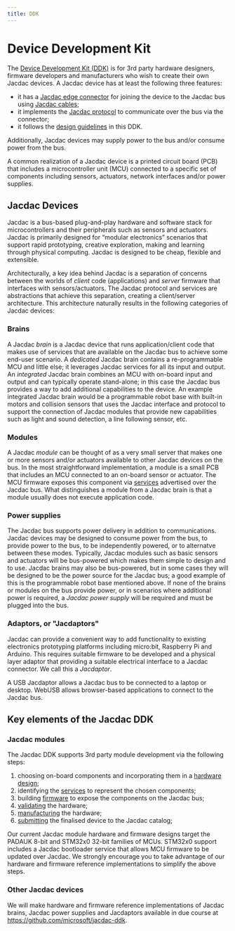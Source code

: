 ```yaml
---
title: DDK
---
```


# Device Development Kit

The [Device Development Kit (DDK)](https://github.com/microsoft/jacdac-ddk) is for 3rd party hardware designers, firmware developers and manufacturers who wish to create their own Jacdac devices.
A Jacdac device has at least the following three features:

-   it has a [Jacdac edge connector](/reference/connector/) for joining the device to the Jacdac bus
    using [Jacdac cables](/reference/connector/#cable);
-   it implements the [Jacdac protocol](/reference/protocol/) to communicate over the bus via the connector;
-   it follows the [design guidelines](/reference/design/) in this DDK.

Additionally, Jacdac devices may supply power to the bus and/or consume power from the bus.

A common realization of a Jacdac device is a printed circuit board (PCB)
that includes a microcontroller unit (MCU) connected to a specific set of components including sensors,
actuators, network interfaces and/or power supplies.

## Jacdac Devices

Jacdac is a bus-based plug-and-play hardware and software stack for microcontrollers and their peripherals such as sensors and actuators.
Jacdac is primarily designed for “modular electronics” scenarios that support rapid prototyping, creative exploration, making and learning through physical computing.
Jacdac is designed to be cheap, flexible and extensible.

Architecturally, a key idea behind Jacdac is a separation of concerns between the worlds of _client_ code (applications) and _server_ firmware that interfaces with sensors/actuators.
The Jacdac protocol and services are abstractions that achieve this separation, creating a client/server architecture.
This architecture naturally results in the following categories of Jacdac devices:

### Brains

A Jacdac _brain_ is a Jacdac device that runs application/client code that makes use of services that are available on the Jacdac bus to achieve some end-user scenario.
A _dedicated_ Jacdac brain contains a re-programmable MCU and little else; it leverages Jacdac services for all its input and output.
An _integrated_ Jacdac brain combines an MCU with on-board input and output and can typically operate stand-alone;
in this case the Jacdac bus provides a way to add additional capabilities to the device.
An example integrated Jacdac brain would be a programmable robot base with built-in motors and
collision sensors that uses the Jacdac interface and protocol to support the connection of Jacdac modules
that provide new capabilities such as light and sound detection, a line following sensor, etc.

### Modules

A Jacdac _module_ can be thought of as a very small server that makes one or more sensors and/or actuators available to other Jacdac devices on the bus.
In the most straightforward implementation, a module is a small PCB that includes an MCU connected to an on-board sensor or actuator. The MCU firmware exposes this component via [services](https://microsoft.github.io/jacdac-docs/services/) advertised over the Jacdac bus. What distinguishes a module from a Jacdac brain is that a module usually does not execute application code.

### Power supplies

The Jacdac bus supports power delivery in addition to communications. Jacdac devices may be designed to consume power from the bus, to provide power to the bus, to be independently powered, or to alternatve between these modes. Typically, Jacdac modules such as basic sensors and actuators will be bus-powered which makes them simple to design and to use. Jacdac brains may also be bus-powered, but in some cases they will be designed to be the power source for the Jacdac bus; a good example of this is the programmable robot base mentioned above. If none of the brains or modules on the bus provide power, or in scenarios where additional power is required, a _Jacdac power supply_ will be required and must be plugged into the bus.

### Adaptors, or "Jacdaptors"

Jacdac can provide a convenient way to add functionality to existing electronics prototyping platforms including micro:bit, Raspberry Pi and Arduino.
This requires suitable firmware to be developed and a physical layer adaptor that providing a suitable electrical interface to a Jacdac connector.
We call this a _Jacdaptor_.

A USB Jacdaptor allows a Jacdac bus to be connected to a laptop or desktop.
WebUSB allows browser-based applications to connect to the Jacdac bus.

## Key elements of the Jacdac DDK

### Jacdac modules

The Jacdac DDK supports 3rd party module development via the following steps:

1. choosing on-board components and incorporating them in a [hardware design](/reference/design);
2. identifying the [services](/services/) to represent the chosen components;
3. building [firmware](/reference/firmware/) to expose the components on the Jacdac bus;
4. [validating](https://github.com/microsoft/jacdac-ddk/tree/main/validation) the hardware;
5. [manufacturing](https://github.com/microsoft/jacdac-ddk/tree/main/manufacture) the hardware;
6. [submitting](https://github.com/microsoft/jacdac-ddk/tree/main/submission) the finalised device to the Jacdac catalog;

Our current Jacdac module hardware and firmware designs target the PADAUK 8-bit and STM32x0 32-bit families of MCUs.
STM32x0 support includes a Jacdac bootloader service that allows MCU firmware to be updated over Jacdac.
We strongly encourage you to take advantage of our hardware and firmware reference implementations to simplify the above steps.

### Other Jacdac devices

We will make hardware and firmware reference implementations of Jacdac brains,
Jacdac power supplies and Jacdaptors available in due course
at https://github.com/microsoft/jacdac-ddk.
